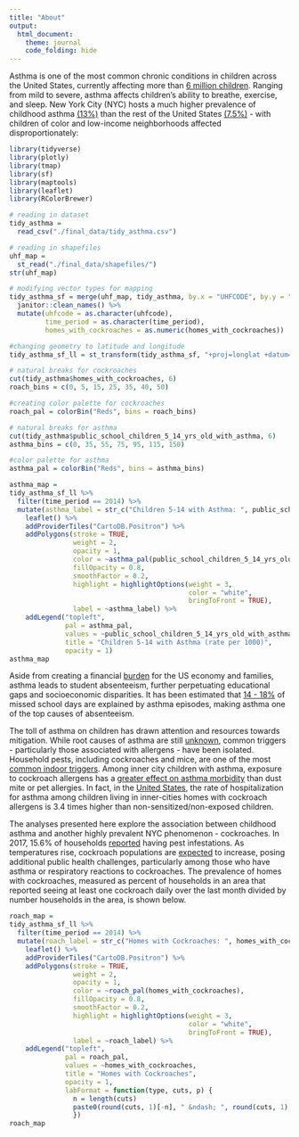 ```yaml
---
title: "About"
output: 
  html_document: 
    theme: journal
    code_folding: hide
---
```


Asthma is one of the most common chronic conditions in children across the United States, currently affecting more than [6 million children](https://www.aafa.org/asthma-facts/). Ranging from mild to severe, asthma affects children's ability to breathe, exercise, and sleep. New York City (NYC) hosts a much higher prevalence of childhood asthma [(13%)](https://www1.nyc.gov/assets/doh/downloads/pdf/epi/databrief90.pdf) than the rest of the United States [(7.5%)](https://www.cdc.gov/nchs/fastats/asthma.htm) - with children of color and low-income neighborhoods affected disproportionately: 


```r

library(tidyverse)
library(plotly)
library(tmap)
library(sf)
library(maptools)
library(leaflet)
library(RColorBrewer)

# reading in dataset
tidy_asthma = 
  read_csv("./final_data/tidy_asthma.csv") 

# reading in shapefiles
uhf_map = 
  st_read("./final_data/shapefiles/")
str(uhf_map)

# modifying vector types for mapping
tidy_asthma_sf = merge(uhf_map, tidy_asthma, by.x = "UHFCODE", by.y = "geo_join_id") %>% 
  janitor::clean_names() %>% 
  mutate(uhfcode = as.character(uhfcode),
         time_period = as.character(time_period),
         homes_with_cockroaches = as.numeric(homes_with_cockroaches))

#changing geometry to latitude and longitude
tidy_asthma_sf_ll = st_transform(tidy_asthma_sf, "+proj=longlat +datum=WGS84")

# natural breaks for cockroaches
cut(tidy_asthma$homes_with_cockroaches, 6) 
roach_bins = c(0, 5, 15, 25, 35, 40, 50)

#creating color palette for cockroaches
roach_pal = colorBin("Reds", bins = roach_bins)

# natural breaks for asthma
cut(tidy_asthma$public_school_children_5_14_yrs_old_with_asthma, 6) 
asthma_bins = c(0, 35, 55, 75, 95, 115, 150)

#color palette for asthma
asthma_pal = colorBin("Reds", bins = asthma_bins)

```

```r

asthma_map = 
tidy_asthma_sf_ll %>%
  filter(time_period == 2014) %>% 
  mutate(asthma_label = str_c("Children 5-14 with Asthma: ", public_school_children_5_14_yrs_old_with_asthma, "\n, Neighborhood: ", uhf_neigh)) %>% 
    leaflet() %>%
    addProviderTiles("CartoDB.Positron") %>%
    addPolygons(stroke = TRUE,
                weight = 2, 
                opacity = 1,
                color = ~asthma_pal(public_school_children_5_14_yrs_old_with_asthma),
                fillOpacity = 0.8,
                smoothFactor = 0.2,
                highlight = highlightOptions(weight = 3,
                                             color = "white",
                                             bringToFront = TRUE),
                label = ~asthma_label) %>% 
    addLegend("topleft",
              pal = asthma_pal,
              values = ~public_school_children_5_14_yrs_old_with_asthma,
              title = "Children 5-14 with Asthma (rate per 1000)",
              opacity = 1)
asthma_map
```

Aside from creating a financial [burden](https://www.ajmc.com/newsroom/cdc-study-puts-economic-burden-of-asthma-at-more-than-80-billion-per-year) for the US economy and families, asthma leads to student absenteeism, further perpetuating educational gaps and socioeconomic disparities. It has been estimated that [14 - 18%](https://www.cdc.gov/pcd/issues/2019/19_0074.htm) of missed school days are explained by asthma episodes, making asthma one of the top causes of absenteeism. 

The toll of asthma on children has drawn attention and resources towards mitigation. While root causes of asthma are still [unknown](https://www1.nyc.gov/site/doh/health/health-topics/asthma.page), common triggers - particularly those associated with allergens - have been isolated. Household pests, including cockroaches and mice, are one of the most [common indoor triggers](https://www.cdc.gov/asthma/triggers_indoor.html). Among inner city children with asthma, exposure to cockroach allergens has a [greater effect on asthma morbidity](https://rdcu.be/bX3KA) than dust mite or pet allergies. In fact, in the [United States](https://www-ncbi-nlm-nih-gov.ezproxy.cul.columbia.edu/pmc/articles/PMC3261483/), the rate of hospitalization for asthma among children living in inner-cities homes with cockroach allergens is 3.4 times higher than non-sensitized/non-exposed children.

The analyses presented here explore the association between childhood asthma and another highly prevalent NYC phenomenon - cockroaches. In 2017, 15.6% of households [reported](http://www.sternenvironmental.com/blog/2017/04/18/nyc-breaks-the-top-ten-list-for-worst-rat-and-cockroach-problems/) having pest infestations. As temperatures rise, cockroach populations are [expected](https://gothamist.com/arts-entertainment/its-summer-in-nyc-and-the-cockroaches-have-taken-flight) to increase, posing additional public health challenges, particularly among those who have asthma or respiratory reactions to cockroaches. The prevalence of homes with cockroaches, measured as percent of households in an area that reported seeing at least one cockroach daily over the last month divided by number households in the area, is shown below. 


```r

roach_map = 
tidy_asthma_sf_ll %>%
  filter(time_period == 2014) %>% 
  mutate(roach_label = str_c("Homes with Cockroaches: ", homes_with_cockroaches, "\n, Neighborhood: ", uhf_neigh)) %>% 
    leaflet() %>%
    addProviderTiles("CartoDB.Positron") %>%
    addPolygons(stroke = TRUE,
                weight = 2, 
                opacity = 1,
                color = ~roach_pal(homes_with_cockroaches),
                fillOpacity = 0.8,
                smoothFactor = 0.2,
                highlight = highlightOptions(weight = 3,
                                             color = "white",
                                             bringToFront = TRUE),
                label = ~roach_label) %>% 
    addLegend("topleft",
              pal = roach_pal,
              values = ~homes_with_cockroaches,
              title = "Homes with Cockroaches",
              opacity = 1, 
              labFormat = function(type, cuts, p) {
                n = length(cuts)
                paste0(round(cuts, 1)[-n], " &ndash; ", round(cuts, 1)[-1], "%")
                })
roach_map
```




